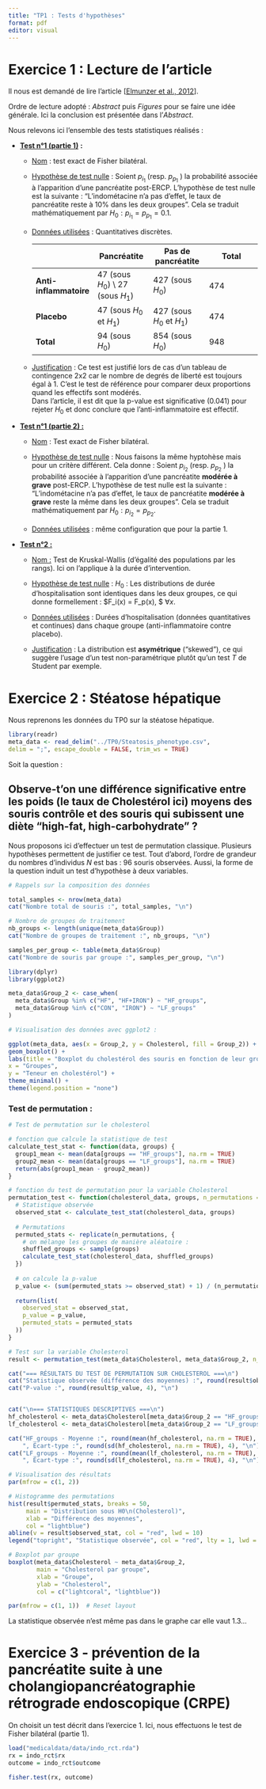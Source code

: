 ```yaml
---
title: "TP1 : Tests d'hypothèses"
format: pdf
editor: visual
---
```


# Exercice 1 : Lecture de l'article

Il nous est demandé de lire l'article \[[Elmunzer et al., 2012](https://www.nejm.org/doi/full/10.1056/NEJMoa1111103)\].

Ordre de lecture adopté : *Abstract* puis *Figures* pour se faire une idée générale. Ici la conclusion est présentée dans l'*Abstract*.

Nous relevons ici l'ensemble des tests statistiques réalisés :

-   [**Test n°1 (partie 1)**]{.underline} **:**

    -   [Nom]{.underline} : test exact de Fisher bilatéral.

    -   [Hypothèse de test nulle]{.underline} : Soient $p_{i_1}$ (resp. $p_{p_1}$ ) la probabilité associée à l'apparition d'une pancréatite post-ERCP. L'hypothèse de test nulle est la suivante : "L'indométacine n'a pas d'effet, le taux de pancréatite reste à 10% dans les deux groupes". Cela se traduit mathématiquement par $H_0 : p_{i_1} = p_{p_1} = 0.1.$

    -   [Données utilisées]{.underline} : Quantitatives discrètes.

        |   | Pancréatite | Pas de pancréatite | Total |
        |----|----|----|----|
        | **Anti-inflammatoire** | 47 (sous $H_0$) \\ 27 (sous $H_1$) | 427 (sous $H_0$) | 474 |
        | **Placebo** | 47 (sous $H_0$ et $H_1$) | 427 (sous $H_0$ et $H_1$) | 474 |
        | **Total** | 94 (sous $H_0$) | 854 (sous $H_0$) | 948 |

    -   [Justification]{.underline} : Ce test est justifié lors de cas d'un tableau de contingence 2x2 car le nombre de degrés de liberté est toujours égal à 1. C'est le test de référence pour comparer deux proportions quand les effectifs sont modérés.\
        Dans l'article, il est dit que la p-value est significative (0.041) pour rejeter $H_0$ et donc conclure que l'anti-inflammatoire est effectif.

-   [**Test n°1 (partie 2) :**]{.underline}

    -   [Nom]{.underline} : Test exact de Fisher bilatéral.

    -   [Hypothèse de test nulle]{.underline} : Nous faisons la même hyptohèse mais pour un critère différent. Cela donne : Soient $p_{i_2}$ (resp. $p_{p_2}$ ) la probabilité associée à l'apparition d'une pancréatite **modérée à grave** post-ERCP. L'hypothèse de test nulle est la suivante : "L'indométacine n'a pas d'effet, le taux de pancréatite **modérée à grave** reste la même dans les deux groupes". Cela se traduit mathématiquement par $H_0 : p_{i_2} = p_{p_2}.$

    -   [Données utilisées]{.underline} : même configuration que pour la partie 1.

-   [**Test n°2 :**]{.underline}

    -   [Nom :]{.underline} Test de Kruskal-Wallis (d'égalité des populations par les rangs). Ici on l'applique à la durée d'intervention.

    -   [Hypothèse de test nulle]{.underline} : $H_0$ : Les distributions de durée d'hospitalisation sont identiques dans les deux groupes, ce qui donne formellement : \$F_i(x) = F_p(x), \$ $\forall  x$.

    -   [Données utilisées]{.underline} : Durées d'hospitalisation (données quantitatives et continues) dans chaque groupe (anti-inflammatoire contre placebo).

    -   [Justification]{.underline} : La distribution est **asymétrique** ("skewed"), ce qui suggère l'usage d'un test non-paramétrique plutôt qu'un test $T$ de Student par exemple.

# Exercice 2 : Stéatose hépatique

Nous reprenons les données du TP0 sur la stéatose hépatique.

```r
library(readr)
meta_data <- read_delim("../TP0/Steatosis_phenotype.csv",
delim = ";", escape_double = FALSE, trim_ws = TRUE)
```

Soit la question :

## Observe-t'on une différence significative entre les poids (le taux de Cholestérol ici) moyens des souris contrôle et des souris qui subissent une diète "high-fat, high-carbohydrate" ?

Nous proposons ici d'effectuer un test de permutation classique. Plusieurs hypothèses permettent de justifier ce test. Tout d'abord, l'ordre de grandeur du nombres d'individus $N$ est bas : 96 souris observées. Aussi, la forme de la question induit un test d'hypothèse à deux variables.

```r
# Rappels sur la composition des données 

total_samples <- nrow(meta_data)
cat("Nombre total de souris :", total_samples, "\n")

# Nombre de groupes de traitement
nb_groups <- length(unique(meta_data$Group))
cat("Nombre de groupes de traitement :", nb_groups, "\n")

samples_per_group <- table(meta_data$Group)
cat("Nombre de souris par groupe :", samples_per_group, "\n")
```

```r
library(dplyr)
library(ggplot2)

meta_data$Group_2 <- case_when(
  meta_data$Group %in% c("HF", "HF+IRON") ~ "HF_groups",
  meta_data$Group %in% c("CON", "IRON") ~ "LF_groups"
)

# Visualisation des données avec ggplot2 :

ggplot(meta_data, aes(x = Group_2, y = Cholesterol, fill = Group_2)) +
geom_boxplot() +
labs(title = "Boxplot du cholestérol des souris en fonction de leur groupe",
x = "Groupes",
y = "Teneur en cholestérol") +
theme_minimal() +
theme(legend.position = "none")
```

### Test de permutation :

```r
# Test de permutation sur le cholesterol

# fonction que calcule la statistique de test
calculate_test_stat <- function(data, groups) {
  group1_mean <- mean(data[groups == "HF_groups"], na.rm = TRUE)
  group2_mean <- mean(data[groups == "LF_groups"], na.rm = TRUE)
  return(abs(group1_mean - group2_mean))
}

# fonction du test de permutation pour la variable Cholesterol
permutation_test <- function(cholesterol_data, groups, n_permutations = 1000) {
  # Statistique observée
  observed_stat <- calculate_test_stat(cholesterol_data, groups)
  
  # Permutations
  permuted_stats <- replicate(n_permutations, {
    # on mélange les groupes de manière aléatoire :
    shuffled_groups <- sample(groups)
    calculate_test_stat(cholesterol_data, shuffled_groups)
  })
  
  # on calcule la p-value
  p_value <- (sum(permuted_stats >= observed_stat) + 1) / (n_permutations + 1)
  
  return(list(
    observed_stat = observed_stat,
    p_value = p_value,
    permuted_stats = permuted_stats
  ))
}

# Test sur la variable Cholesterol
result <- permutation_test(meta_data$Cholesterol, meta_data$Group_2, n_permutations = 1000)

cat("=== RÉSULTATS DU TEST DE PERMUTATION SUR CHOLESTEROL ===\n")
cat("Statistique observée (différence des moyennes) :", round(result$observed_stat, 4), "\n")
cat("P-value :", round(result$p_value, 4), "\n")


cat("\n=== STATISTIQUES DESCRIPTIVES ===\n")
hf_cholesterol <- meta_data$Cholesterol[meta_data$Group_2 == "HF_groups"]
lf_cholesterol <- meta_data$Cholesterol[meta_data$Group_2 == "LF_groups"]

cat("HF_groups - Moyenne :", round(mean(hf_cholesterol, na.rm = TRUE), 4), 
    ", Écart-type :", round(sd(hf_cholesterol, na.rm = TRUE), 4), "\n")
cat("LF_groups - Moyenne :", round(mean(lf_cholesterol, na.rm = TRUE), 4), 
    ", Écart-type :", round(sd(lf_cholesterol, na.rm = TRUE), 4), "\n")

# Visualisation des résultats
par(mfrow = c(1, 2))

# Histogramme des permutations
hist(result$permuted_stats, breaks = 50, 
     main = "Distribution sous H0\n(Cholesterol)",
     xlab = "Différence des moyennes",
     col = "lightblue")
abline(v = result$observed_stat, col = "red", lwd = 10)
legend("topright", "Statistique observée", col = "red", lty = 1, lwd = 2)

# Boxplot par groupe
boxplot(meta_data$Cholesterol ~ meta_data$Group_2,
        main = "Cholesterol par groupe",
        xlab = "Groupe",
        ylab = "Cholesterol",
        col = c("lightcoral", "lightblue"))

par(mfrow = c(1, 1))  # Reset layout
```

La statistique observée n'est même pas dans le graphe car elle vaut 1.3...

# Exercice 3 - prévention de la pancréatite suite à une cholangiopancréatographie rétrograde endoscopique (CRPE)

On choisit un test décrit dans l'exercice 1. Ici, nous effectuons le test de Fisher bilatéral (partie 1).

```r
load("medicaldata/data/indo_rct.rda")
rx = indo_rct$rx
outcome = indo_rct$outcome

fisher.test(rx, outcome)
```
